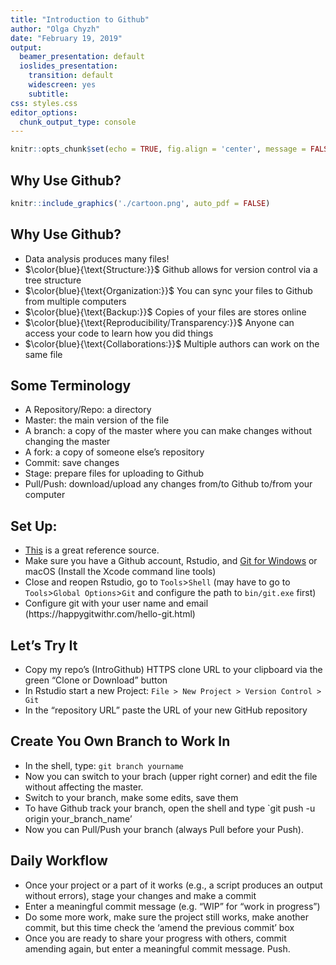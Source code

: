```yaml
---
title: "Introduction to Github"
author: "Olga Chyzh"
date: "February 19, 2019"
output: 
  beamer_presentation: default
  ioslides_presentation:
    transition: default
    widescreen: yes
    subtitle: 
css: styles.css
editor_options: 
  chunk_output_type: console
---
```



```r
knitr::opts_chunk$set(echo = TRUE, fig.align = 'center', message = FALSE, warning = FALSE)


```

## Why Use Github?


```r
knitr::include_graphics('./cartoon.png', auto_pdf = FALSE)
```    

## Why Use Github?

- Data analysis produces many files!
- $\color{blue}{\text{Structure:}}$ Github allows for version control via a tree structure
- $\color{blue}{\text{Organization:}}$ You can sync your files to Github from multiple computers
- $\color{blue}{\text{Backup:}}$ Copies of your files are stores online
- $\color{blue}{\text{Reproducibility/Transparency:}}$ Anyone can access your code to learn how you did things
- $\color{blue}{\text{Collaborations:}}$ Multiple authors can work on the same file 


## Some Terminology

- A Repository/Repo: a directory
- Master: the main version of the file
- A branch: a copy of the master where you can make changes without changing the master
- A fork: a copy of someone else's repository
- Commit: save changes
- Stage: prepare files for uploading to Github
- Pull/Push: download/upload any changes from/to Github to/from your computer

## Set Up:

- [This](https://happygitwithr.com/install-git.html) is a great reference source.
- Make sure you have a Github account, Rstudio, and [Git for Windows](https://git-for-windows.github.io/) or macOS (Install the Xcode command line tools)
- Close and reopen Rstudio, go to `Tools`>`Shell` (may have to go to `Tools`>`Global Options`>`Git` and configure the path to `bin/git.exe` first) 
- Configure git with your user name and email (https://happygitwithr.com/hello-git.html)

## Let's Try It

- Copy my repo's (IntroGithub) HTTPS clone URL to your clipboard via the green “Clone or Download” button
- In Rstudio start a new Project: `File > New Project > Version Control > Git`
- In the “repository URL” paste the URL of your new GitHub repository

## Create You Own Branch to Work In
- In the shell, type: `git branch yourname`
- Now you can switch to your brach (upper right corner) and edit the file without affecting the master.
- Switch to your branch, make some edits, save them
- To have Github track your branch, open the shell and type `git push -u origin your_branch_name'
- Now you can Pull/Push your branch (always Pull before your Push).

## Daily Workflow

- Once your project or a part of it works (e.g., a script produces an output without errors), stage your changes and make a commit
- Enter a meaningful commit message (e.g. "WIP" for "work in progress")
- Do some more work, make sure the project still works, make another commit, but this time check the 'amend the previous commit' box
- Once you are ready to share your progress with others, commit amending again, but enter a meaningful commit message. Push. 





